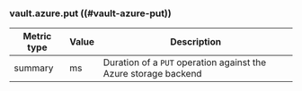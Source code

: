 ### vault.azure.put ((#vault-azure-put))

Metric type | Value | Description
----------- | ----- | -----------
summary     | ms    | Duration of a `PUT` operation against the Azure storage backend